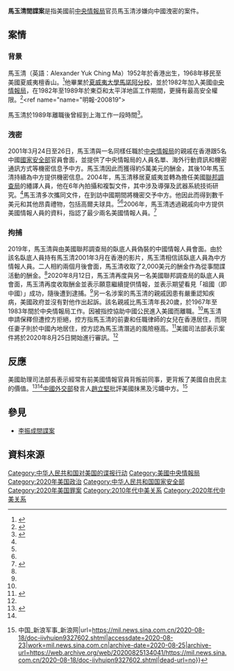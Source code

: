 '''馬玉清間諜案'''是指美國前[[中央情報局|中央情報局]]官员馬玉清涉嫌向中國洩密的案件。

== 案情 ==
=== 背景 ===
馬玉清（英語：Alexander Yuk Ching Ma）1952年於香港出生，1968年移民至美國夏威夷檀香山。<ref name="oncc-200818">{{Cite web|url=https://hk.on.cc/hk/bkn/cnt/news/20200818/bkn-20200818050017735-0818_00822_001.html|title=涉向華售美機密　港產CIA前僱員落網|date=2020-08-18|work=on.cc東網|accessdate=2020-08-23|archive-date=2020-08-25|archive-url=https://web.archive.org/web/20200825134027/https://hk.on.cc/hk/bkn/cnt/news/20200818/bkn-20200818050017735-0818_00822_001.html|dead-url=no}}</ref>他畢業於[[夏威夷大學馬諾阿分校|夏威夷大學馬諾阿分校]]，並於1982年加入美國[[中央情報局|中央情報局]]，在1982年至1989年於東亞和太平洋地區工作期間，更擁有最高安全權限。<ref name="hket-200818">{{Cite web|url=https://china.hket.com/article/2727366/%E3%80%90%E4%B8%AD%E7%BE%8E%E8%AB%9C%E6%88%B0%E3%80%91%E6%B8%AF%E7%94%A2%E5%89%8DCIA%E6%B6%89%E7%95%B6%E4%B8%AD%E5%9C%8B%E9%96%93%E8%AB%9C%E3%80%8020%E5%B9%B4%E7%AB%8A%E5%AF%86%E7%B4%B0%E7%AF%80%E6%9B%9D%E5%85%89|title=【中美諜戰】港產前CIA涉當中國間諜　20年竊密細節曝光|date=2020-08-18|work=香港經濟日報|accessdate=2020-08-23|archive-date=2020-08-25|archive-url=https://web.archive.org/web/20200825134019/https://china.hket.com/article/2727366/%E3%80%90%E4%B8%AD%E7%BE%8E%E8%AB%9C%E6%88%B0%E3%80%91%E6%B8%AF%E7%94%A2%E5%89%8DCIA%E6%B6%89%E7%95%B6%E4%B8%AD%E5%9C%8B%E9%96%93%E8%AB%9C%E3%80%8020%E5%B9%B4%E7%AB%8A%E5%AF%86%E7%B4%B0%E7%AF%80%E6%9B%9D%E5%85%89|dead-url=no}}</ref><ref name="name="明報-200819">{{Cite web|url=https://news.mingpao.com/pns/%E4%B8%AD%E5%9C%8B/article/20200819/s00013/1597774993703/%E6%B6%89%E5%90%91%E4%B8%AD%E5%9C%8B%E6%B3%84%E7%BE%8E%E6%A9%9F%E5%AF%86-%E7%BE%8E%E6%8B%98%E6%B8%AF%E7%94%A2cia%E5%89%8D%E6%8E%A2%E5%93%A1|title=涉向中國泄美機密 美拘港產CIA前探員|date=2020-08-19|work=明報|accessdate=2020-08-23|archive-date=2020-08-19|archive-url=https://web.archive.org/web/20200819213028/https://news.mingpao.com/pns/%E4%B8%AD%E5%9C%8B/article/20200819/s00013/1597774993703/%E6%B6%89%E5%90%91%E4%B8%AD%E5%9C%8B%E6%B3%84%E7%BE%8E%E6%A9%9F%E5%AF%86-%E7%BE%8E%E6%8B%98%E6%B8%AF%E7%94%A2cia%E5%89%8D%E6%8E%A2%E5%93%A1|dead-url=no}}</ref>馬玉清於1989年離職後曾經到上海工作一段時間<ref name="VOA-200818">{{cite web |title=前中情局人員被控為中國充當間諜而被捕 |url=https://www.voacantonese.com/a/cia-agent-arrested-charged-for-espionage-china-20200817/5547276.html |publisher=美國之音 |accessdate=2020-08-23 |date=2020-08-18 |archive-date=2020-08-19 |archive-url=https://web.archive.org/web/20200819141118/https://www.voacantonese.com/a/cia-agent-arrested-charged-for-espionage-china-20200817/5547276.html/ |dead-url=no }}</ref>。

=== 洩密 ===
2001年3月24日至26日，馬玉清與一名同樣任職於[[中央情報局|中央情報局]]的親戚在香港跟5名中國[[中華人民共和國國家安全部|國家安全部]]官員會面，並提供了中央情報局的人員名單、海外行動資訊和機密通訊方式等機密信息予中方。馬玉清因此而獲得約5萬美元的酬金，其後10年馬玉清持續為中方提供機密信息。2004年，馬玉清移居夏威夷並轉為擔任美國[[聯邦調查局|聯邦調查局]]的繙譯人員，他在6年內拍攝和複製文件，其中涉及導彈及武器系統技術研究。<ref name="oncc-200818"/>馬玉清多次攜同文件，在到訪中國期間將機密交予中方。他因此而得到數千美元和其他昂貴禮物，包括高爾夫球具。<ref name="hket-200818"/><ref name="oncc-200818"/>2006年，馬玉清透過親戚向中方提供美國情報人員的資料，指認了最少兩名美國情報人員。<ref name="nytimes-200818">{{cite web |author1=JULIAN E. BARNES |title=前中情局官员被控为中国从事间谍活动 |url=https://cn.nytimes.com/usa/20200818/china-spying-alexander-yuk-ching-ma/ |website=紐約時報中文網 |accessdate=2020-08-23 |date=2020-08-18 |archive-date=2020-08-22 |archive-url=https://web.archive.org/web/20200822200042/https://cn.nytimes.com/usa/20200818/china-spying-alexander-yuk-ching-ma/ |dead-url=no }}</ref>

=== 拘捕 ===
2019年，馬玉清與由美國聯邦調查局的臥底人員偽裝的中國情報人員會面。由於該名臥底人員持有馬玉清2001年3月在香港的影片，馬玉清相信該臥底人員為中方情報人員。二人相約兩個月後會面，馬玉清收取了2,000美元的酬金作為從事間諜活動的酬金。<ref name="oncc-200818"/>2020年8月12日，馬玉清再度與另一名美國聯邦調查局的臥底人員會面，馬玉清再度收取酬金並表示願意繼續提供情報，並表示期望看見「祖國（即中國）」成功，隨後遭到逮捕。<ref name="hket-200818"/>另一名涉案的馬玉清的親戚因患有嚴重認知疾病，美國政府並沒有對他作出起訴。該名親戚比馬玉清年長20歲，於1967年至1983年間於中央情報局工作。因被指控協助中國公民進入美國而離職。<ref name="nytimes-200818"/>馬玉清申請保釋但遭控方拒絕，控方指馬玉清的前妻和任職律師的女兒在香港居住，而現任妻子則於中國內地居住，控方認為馬玉清潛逃的風險極高。<ref name="oncc-200820">{{Cite web|url=https://hk.on.cc/hk/bkn/cnt/news/20200820/bkn-20200820190020058-0820_00822_001.html|title=港產CIA前僱員美國被捕申保釋　控方以潛逃風險高拒絕|date=2020-08-20|work=on.cc東網|accessdate=2020-08-23|archive-date=2020-08-25|archive-url=https://web.archive.org/web/20200825134042/https://hk.on.cc/hk/bkn/cnt/news/20200820/bkn-20200820190020058-0820_00822_001.html|dead-url=no}}</ref>美國司法部表示案件將於2020年8月25日開始進行審訊。<ref name="VOA-200818"/>

== 反應 ==
美國助理司法部長{{link-en|德梅斯|John Demers}}表示經常有前美國情報官員背叛前同事，更背叛了美國自由民主的價值。<ref name="CNN-200818">{{cite web |author1=David Shortell |title=Former CIA officer arrested and charged with espionage |url=https://edition.cnn.com/2020/08/17/politics/former-cia-officer-charged-with-espionage/index.html |publisher=CNN |accessdate=2020-08-23 |date=2020-08-18 |archive-date=2020-08-22 |archive-url=https://web.archive.org/web/20200822012420/https://edition.cnn.com/2020/08/17/politics/former-cia-officer-charged-with-espionage/index.html |dead-url=no }}</ref><ref name="hket-200818"/>[[中华人民共和国外交部|中國外交部]]發言人[[趙立堅|趙立堅]]批評美國抹黑及污衊中方。<ref>{{Cite web|title=美起诉“中国间谍”中国怎么看？赵立坚：去问美方{{!}}中国_新浪军事_新浪网|url=https://mil.news.sina.com.cn/2020-08-18/doc-iivhuipn9327602.shtml|accessdate=2020-08-23|work=mil.news.sina.com.cn|archive-date=2020-08-25|archive-url=https://web.archive.org/web/20200825134041/https://mil.news.sina.com.cn/2020-08-18/doc-iivhuipn9327602.shtml|dead-url=no}}</ref>

== 參見 ==
*[[李振成間諜案|李振成間諜案]]

== 資料來源 ==
{{Reflist}}

[[Category:中华人民共和国对美国的谍报行动|Category:中华人民共和国对美国的谍报行动]]
[[Category:美國中央情報局|Category:美國中央情報局]]
[[Category:2020年美国政治|Category:2020年美国政治]]
[[Category:中华人民共和国国家安全部|Category:中华人民共和国国家安全部]]
[[Category:2020年美国罪案|Category:2020年美国罪案]]
[[Category:2010年代中美关系|Category:2010年代中美关系]]
[[Category:2020年代中美关系|Category:2020年代中美关系]]